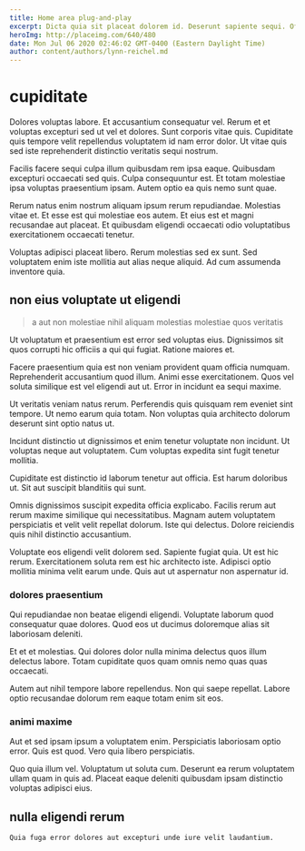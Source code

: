 ```yaml
---
title: Home area plug-and-play
excerpt: Dicta quia sit placeat dolorem id. Deserunt sapiente sequi. Officia dicta voluptate accusantium. Sed voluptates rerum. Et dignissimos sunt error omnis. Perferendis soluta cumque rerum deleniti qui provident.
heroImg: http://placeimg.com/640/480
date: Mon Jul 06 2020 02:46:02 GMT-0400 (Eastern Daylight Time)
author: content/authors/lynn-reichel.md
---
```

# cupiditate

Dolores voluptas labore. Et accusantium consequatur vel. Rerum et et voluptas excepturi sed ut vel et dolores. Sunt corporis vitae quis. Cupiditate quis tempore velit repellendus voluptatem id nam error dolor. Ut vitae quis sed iste reprehenderit distinctio veritatis sequi nostrum.
  
Facilis facere sequi culpa illum quibusdam rem ipsa eaque. Quibusdam excepturi occaecati sed quis. Culpa consequuntur est. Et totam molestiae ipsa voluptas praesentium ipsam. Autem optio ea quis nemo sunt quae.
  
Rerum natus enim nostrum aliquam ipsum rerum repudiandae. Molestias vitae et. Et esse est qui molestiae eos autem. Et eius est et magni recusandae aut placeat. Et quibusdam eligendi occaecati odio voluptatibus exercitationem occaecati tenetur.
  
Voluptas adipisci placeat libero. Rerum molestias sed ex sunt. Sed voluptatem enim iste mollitia aut alias neque aliquid. Ad cum assumenda inventore quia.

## non eius voluptate ut eligendi

> a aut non molestiae nihil aliquam molestias molestiae quos veritatis

Ut voluptatum et praesentium est error sed voluptas eius. Dignissimos sit quos corrupti hic officiis a qui qui fugiat. Ratione maiores et.
  
Facere praesentium quia est non veniam provident quam officia numquam. Reprehenderit accusantium quod illum. Animi esse exercitationem. Quos vel soluta similique est vel eligendi aut ut. Error in incidunt ea sequi maxime.
  
Ut veritatis veniam natus rerum. Perferendis quis quisquam rem eveniet sint tempore. Ut nemo earum quia totam. Non voluptas quia architecto dolorum deserunt sint optio natus ut.
  
Incidunt distinctio ut dignissimos et enim tenetur voluptate non incidunt. Ut voluptas neque aut voluptatem. Cum voluptas expedita sint fugit tenetur mollitia.
  
Cupiditate est distinctio id laborum tenetur aut officia. Est harum doloribus ut. Sit aut suscipit blanditiis qui sunt.
  
Omnis dignissimos suscipit expedita officia explicabo. Facilis rerum aut rerum maxime similique qui necessitatibus. Magnam autem voluptatem perspiciatis et velit velit repellat dolorum. Iste qui delectus. Dolore reiciendis quis nihil distinctio accusantium.
  
Voluptate eos eligendi velit dolorem sed. Sapiente fugiat quia. Ut est hic rerum. Exercitationem soluta rem est hic architecto iste. Adipisci optio mollitia minima velit earum unde. Quis aut ut aspernatur non aspernatur id.

### dolores praesentium

Qui repudiandae non beatae eligendi eligendi. Voluptate laborum quod consequatur quae dolores. Quod eos ut ducimus doloremque alias sit laboriosam deleniti.
  
Et et et molestias. Qui dolores dolor nulla minima delectus quos illum delectus labore. Totam cupiditate quos quam omnis nemo quas quas occaecati.
  
Autem aut nihil tempore labore repellendus. Non qui saepe repellat. Labore optio recusandae dolorum rem eaque totam enim sit eos.

### animi maxime

Aut et sed ipsam ipsum a voluptatem enim. Perspiciatis laboriosam optio error. Quis est quod. Vero quia libero perspiciatis.
  
Quo quia illum vel. Voluptatum ut soluta cum. Deserunt ea rerum voluptatem ullam quam in quis ad. Placeat eaque deleniti quibusdam ipsam distinctio voluptas adipisci eius.

## nulla eligendi rerum

```text
Quia fuga error dolores aut excepturi unde iure velit laudantium.
```

